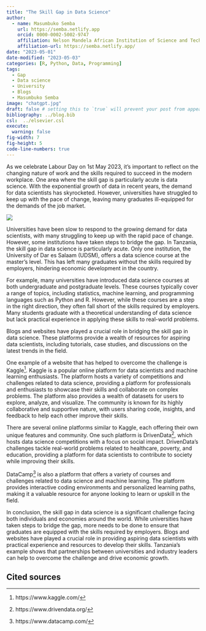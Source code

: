 ```yaml
---
title: "The Skill Gap in Data Science"
author: 
  - name: Masumbuko Semba
    url: https://semba.netlify.app
    orcid: 0000-0002-5002-9747
    affiliation: Nelson Mandela African Institution of Science and Technology
    affiliation-url: https://semba.netlify.app/ 
date: "2023-05-01"
date-modified: "2023-05-03"
categories: [R, Python, Data, Programming]
tags: 
  - Gap
  - Data science
  - University
  - Blogs
  - Masumbuko Semba
image: "chatgpt.jpg"
draft: false # setting this to `true` will prevent your post from appearing on your listing page until you're ready!
bibliography: ../blog.bib
csl:  ../elsevier.csl
execute: 
  warning: false
fig-width: 7
fig-height: 5
code-line-numbers: true
---
```


As we celebrate Labour Day on 1st May 2023, it's important to reflect on the changing nature of work and the skills required to succeed in the modern workplace. One area where the skill gap is particularly acute is data science. With the exponential growth of data in recent years, the demand for data scientists has skyrocketed. However, universities have struggled to keep up with the pace of change, leaving many graduates ill-equipped for the demands of the job market.

![](Technical Analysis.png)

Universities have been slow to respond to the growing demand for data scientists, with many struggling to keep up with the rapid pace of change. However, some institutions have taken steps to bridge the gap. In Tanzania, the skill gap in data science is particularly acute. Only one institution, the University of Dar es Salaam (UDSM), offers a data science course at the master's level. This has left many graduates without the skills required by employers, hindering economic development in the country.

For example, many universities have introduced data science courses at both undergraduate and postgraduate levels. These courses typically cover a range of topics, including statistics, machine learning, and programming languages such as Python and R. However, while these courses are a step in the right direction, they often fall short of the skills required by employers. Many students graduate with a theoretical understanding of data science but lack practical experience in applying these skills to real-world problems.

Blogs and websites have played a crucial role in bridging the skill gap in data science. These platforms provide a wealth of resources for aspiring data scientists, including tutorials, case studies, and discussions on the latest trends in the field.

One example of a website that has helped to overcome the challenge is Kaggle^[https://www.kaggle.com/]. Kaggle is a popular online platform for data scientists and machine learning enthusiasts. The platform hosts a variety of competitions and challenges related to data science, providing a platform for professionals and enthusiasts to showcase their skills and collaborate on complex problems. The platform also provides a wealth of datasets for users to explore, analyze, and visualize. The community is known for its highly collaborative and supportive nature, with users sharing code, insights, and feedback to help each other improve their skills. 

There are several online platforms similar to Kaggle, each offering their own unique features and community. One such platform is DrivenData^[https://www.drivendata.org/], which hosts data science competitions with a focus on social impact. DrivenData's challenges tackle real-world problems related to healthcare, poverty, and education, providing a platform for data scientists to contribute to society while improving their skills.

DataCamp^[https://www.datacamp.com/] is also a platform that offers a variety of courses and challenges related to data science and machine learning. The platform provides interactive coding environments and personalized learning paths, making it a valuable resource for anyone looking to learn or upskill in the field.

In conclusion, the skill gap in data science is a significant challenge facing both individuals and economies around the world. While universities have taken steps to bridge the gap, more needs to be done to ensure that graduates are equipped with the skills required by employers. Blogs and websites have played a crucial role in providing aspiring data scientists with practical experience and resources to develop their skills. Tanzania's example shows that partnerships between universities and industry leaders can help to overcome the challenge and drive economic growth.


## Cited sources
